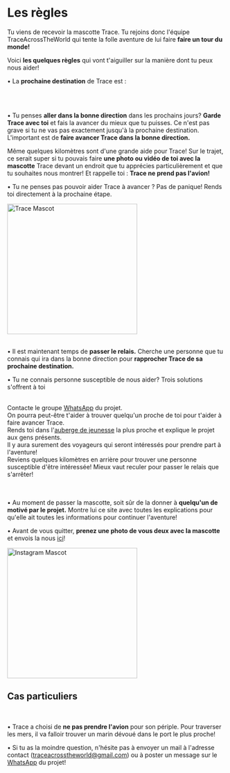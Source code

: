 
<meta name="viewport" content="initial-scale=1, width=device-width" />

<div style={{ width: '100%', margin: '0 auto', textAlign: 'center' }}>
<br/><br/>
<br/>

# Les règles

Tu viens de recevoir la mascotte Trace. Tu rejoins donc l'équipe TraceAcrossTheWorld qui tente la folle aventure de lui faire **faire un tour du monde!**

Voici **les quelques règles** qui vont t'aiguiller sur la manière dont tu peux nous aider!

• La **prochaine destination** de Trace est :

<br/>
<div className="text-center" style={{ display: 'flex', justifyContent: 'center', alignItems: 'center', minHeight: '5vh' }}>
      <div>
        <NextCity/>
      </div>
</div>

<br/>

• Tu penses **aller dans la bonne direction** dans les prochains jours? **Garde Trace avec toi** et fais la avancer du mieux que tu puisses.
Ce n'est pas grave si tu ne vas pas exactement jusqu'à la prochaine destination. L'important est de **faire avancer Trace dans la bonne direction.**  

Même quelques kilomètres sont d'une grande aide pour Trace!
Sur le trajet, ce serait super si tu pouvais faire **une photo ou vidéo de toi avec la mascotte** Trace devant un endroit que tu apprécies particulièrement et que tu souhaites nous montrer!
  Et rappelle toi : **Trace ne prend pas l'avion!**

• Tu ne penses pas pouvoir aider Trace à avancer ? Pas de panique! Rends toi directement à la prochaine étape.

<div style={{ display: "flex", justifyContent: "center" }}>
  <img src="/img/Mascotte/Resize/lama-with-friends.svg" alt="Trace Mascot" width="300" height="300"/>
</div>
<br/>

• Il est maintenant temps de **passer le relais.** Cherche une personne que tu connais qui ira dans la bonne direction pour **rapprocher Trace de sa prochaine destination.**

• Tu ne connais personne susceptible de nous aider? Trois solutions s'offrent à toi

<br/>
<Stack spacing={2} alignItems="center">
  <div className="contour-ombre" style={{ width: "100%", textAlign: "center"}}>
    Contacte le groupe <a href="https://chat.whatsapp.com/FKwW0q23yVk3OdKNKAxGnE" target="_blank" rel="noopener noreferrer">WhatsApp</a> du projet. <br /> On pourra peut-être t'aider à trouver quelqu'un proche de toi pour t'aider à faire avancer Trace.  
</div>
  <div className="contour-ombre" style={{ width: "100%", textAlign: "center"}}>
    Rends toi dans l'<a href="https://www.hostelworld.com/" target="_blank" rel="noopener noreferrer">auberge de jeunesse</a> la plus proche et explique le projet aux gens présents. <br /> Il y aura surement des voyageurs qui seront intéressés pour prendre part à l'aventure!  
</div>
  <div className="contour-ombre" style={{ width: "100%", textAlign: "center"}}>
    Reviens quelques kilomètres en arrière pour trouver une personne susceptible d'être intéressée! Mieux vaut reculer pour passer le relais que s'arrêter!  
</div>
</Stack>

<br/>
<br/>

• Au moment de passer la mascotte, soit sûr de la donner à **quelqu'un de motivé par le projet.** Montre lui ce site avec toutes les explications pour qu'elle ait toutes les informations pour continuer l'aventure!

• Avant de vous quitter, **prenez une photo de vous deux avec la mascotte** et envois la nous <a href="https://www.instagram.com/traceacrosstheworld/" target="_blank" rel="noopener noreferrer">ici</a>!

<div style={{ display: "flex", justifyContent: "center" }}>
  <img src="/img/Mascotte/Resize/lamaoncomputerinstagram.svg" alt="Instagram Mascot" width="300" height="300"/>
</div>

<h2 style={{ textAlign: "center" }}>Cas particuliers</h2>

<br/>

• Trace a choisi de **ne pas prendre l'avion** pour son périple. Pour traverser les mers, il va falloir trouver un marin dévoué dans le port le plus proche!

• Si tu as la moindre question, n'hésite pas à envoyer un mail à l'adresse contact (traceacrosstheworld@gmail.com) ou à poster un message sur le <a href="https://chat.whatsapp.com/FKwW0q23yVk3OdKNKAxGnE" target="_blank" rel="noopener noreferrer">WhatsApp</a> du projet!

</div>
